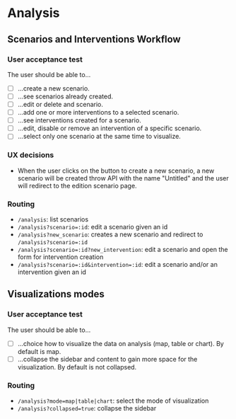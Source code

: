 
<Meta title="Docs/Analysis" />

# Analysis

## Scenarios and Interventions Workflow

### User acceptance test

The user should be able to...

- [ ] ...create a new scenario.
- [ ] ...see scenarios already created.
- [ ] ...edit or delete and scenario.
- [ ] ...add one or more interventions to a selected scenario.
- [ ] ...see interventions created for a scenario.
- [ ] ...edit, disable or remove an intervention of a specific scenario.
- [ ] ...select only one scenario at the same time to visualize.

### UX decisions

* When the user clicks on the button to create a new scenario, a new scenario will be created throw API with the name "Untitled" and the user will redirect to the edition scenario page.

### Routing

* `/analysis`: list scenarios
* `/analysis?scenario=:id`: edit a scenario given an id
* `/analysis?new_scenario`: creates a new scenario and redirect to `/analysis?scenario=:id`
* `/analysis?scenario=:id?new_intervention`: edit a scenario and open the form for intervention creation
* `/analysis?scenario=:id&intervention=:id`: edit a scenario and/or an intervention given an id

## Visualizations modes

### User acceptance test

The user should be able to...

- [ ] ...choice how to visualize the data on analysis (map, table or chart). By default is map.
- [ ] ...collapse the sidebar and content to gain more space for the visualization. By default is not collapsed.

### Routing

* `/analysis?mode=map|table|chart`: select the mode of visualization
* `/analysis?collapsed=true`: collapse the sidebar
